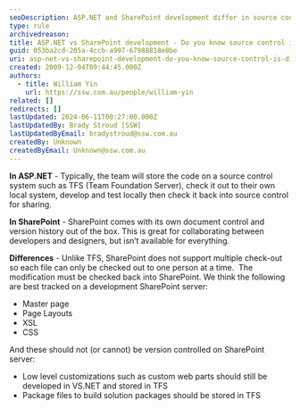```yaml
---
seoDescription: ASP.NET and SharePoint development differ in source control systems, with ASP.NET typically using TFS for code management and SharePoint utilizing its own document control and version history.
type: rule
archivedreason:
title: ASP.NET vs SharePoint development - Do you know source control is different?
guid: 053ba2cd-205a-4ccb-a997-67988818e8be
uri: asp-net-vs-sharepoint-development-do-you-know-source-control-is-different
created: 2009-12-04T09:44:45.000Z
authors:
  - title: William Yin
    url: https://ssw.com.au/people/william-yin
related: []
redirects: []
lastUpdated: 2024-06-11T00:27:00.000Z
lastUpdatedBy: Brady Stroud [SSW]
lastUpdatedByEmail: bradystroud@ssw.com.au
createdBy: Unknown
createdByEmail: Unknown@ssw.com.au
---
```


**In ASP.NET** - Typically, the team will store the code on a source control system such as TFS (Team Foundation Server), check it out to their own local system, develop and test locally then check it back into source control for sharing.

**In SharePoint** - SharePoint comes with its own document control and version history out of the box. This is great for collaborating between developers and designers, but isn’t available for everything.

**Differences** - Unlike TFS, SharePoint does not support multiple check-out so each file can only be checked out to one person at a time.  The modification must be checked back into SharePoint.
We think the following are best tracked on a development SharePoint server:

* Master page
* Page Layouts
* XSL
* CSS

And these should not (or cannot) be version controlled on SharePoint server:

* Low level customizations such as custom web parts should still be developed in VS.NET and stored in TFS
* Package files to build solution packages should be stored in TFS
